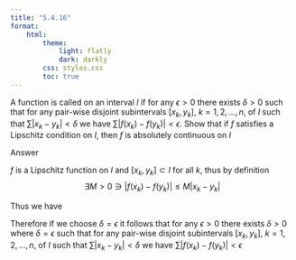 ```yaml
---
title: "5.4.16"
format:
    html:
        theme:
            light: flatly
            dark: darkly
        css: styles.css
        toc: true
---
```


A function is called \textit{absolutely continuous} on an interval $I$ if for any $\epsilon > 0$ there exists $\delta > 0$ such that for any pair-wise disjoint subintervals $[x_k, y_k]$, $k = 1,2,...,n$, of $I$ such that $\sum|x_k - y_k| < \delta$ we have $\sum|f(x_k) - f(y_k)| < \epsilon$. Show that if $f$ satisfies a Lipschitz condition on $I$, then $f$ is absolutely continuous on $I$

Answer

$f$ is a Lipschitz function on $I$ and $[x_k, y_k] \subset I$ for all $k$, thus by definition $$\exists M > 0 \ni |f(x_k) - f(y_k)| \leq M|x_k - y_k|$$

Thus we have 
\begin{align*}
    \sum |f(x_k) - f(y_k)| & = |f(x_1) - f(y_1)| + |f(x_2) - f(y_2)| + ... + |f(x_n) - f(y_n)| \\
    & \leq M(|x_1 - y_1| + |x_2 - y_2| + ... + |x_n - y_n|) \\
    & = M \sum|x_k - y_k| \leq M\delta
\end{align*}

Therefore if we choose $\delta = \epsilon$ it follows that for any $\epsilon > 0$ there exists $\delta > 0$ where $\delta = \epsilon$ such that for any pair-wise disjoint subintervals $[x_k, y_k]$, $k = 1,2,...,n$, of $I$ such that $\sum|x_k - y_k| < \delta$ we have $\sum|f(x_k) - f(y_k)| < \epsilon$